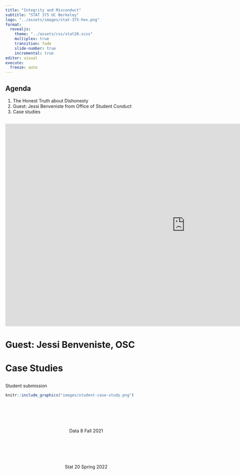 ```yaml
---
title: "Integrity and Misconduct"
subtitle: "STAT 375 UC Berkeley"
logo: "../assets/images/stat-375-hex.png"
format: 
  revealjs:
    theme: "../assets/css/stat20.scss"
    multiplex: true
    transition: fade
    slide-number: true
    incremental: true 
editor: visual
execute:
  freeze: auto
---
```


## Agenda

1.  The Honest Truth about Dishonesty
2.  Guest: Jessi Benveniste from Office of Student Conduct
3.  Case studies

## {}

<center>
<iframe width="1120" height="630" src="https://www.youtube.com/embed/kyHLdpma3nQ" title="YouTube video player" frameborder="0" allow="accelerometer; autoplay; clipboard-write; encrypted-media; gyroscope; picture-in-picture" allowfullscreen></iframe>
</center>

# Guest: Jessi Benveniste, OSC


# Case Studies


## {}

Student submission

```r
knitr::include_graphics("images/student-case-study.png")
```


##

<br>
<br>
<br>

<center>
Data 8 Fall 2021
</center>


##

<br>
<br>
<br>

<center>
Stat 20 Spring 2022
</center>



